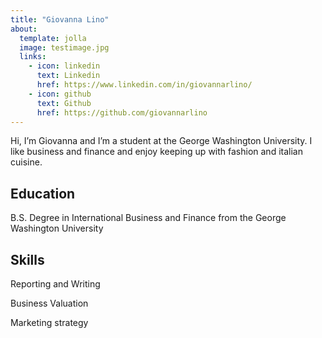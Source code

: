 ```yaml
---
title: "Giovanna Lino"
about:
  template: jolla
  image: testimage.jpg
  links:
    - icon: linkedin
      text: Linkedin
      href: https://www.linkedin.com/in/giovannarlino/
    - icon: github
      text: Github
      href: https://github.com/giovannarlino
---
```


Hi, I'm Giovanna and I'm a student at the George Washington University. I like business and finance and enjoy keeping up with fashion and italian cuisine. 

## Education

B.S. Degree in International Business and Finance from the George Washington University 

## Skills

Reporting and Writing

Business Valuation 

Marketing strategy 
